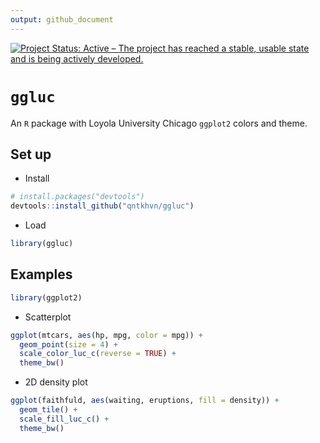 ```yaml
---
output: github_document
---
```


<!-- badges: start -->
[![Project Status: Active – The project has reached a stable, usable
state and is being actively
developed.](https://www.repostatus.org/badges/latest/active.svg)](https://www.repostatus.org/#active)
<!-- badges: end -->

# `ggluc`

An `R` package with Loyola University Chicago `ggplot2` colors and theme.

## Set up

* Install

```r
# install.packages("devtools")
devtools::install_github("qntkhvn/ggluc")
```

* Load

```r
library(ggluc)
```

## Examples

```r
library(ggplot2)
```

*   Scatterplot

```r
ggplot(mtcars, aes(hp, mpg, color = mpg)) +
  geom_point(size = 4) +
  scale_color_luc_c(reverse = TRUE) +
  theme_bw()
```

*   2D density plot

```r
ggplot(faithfuld, aes(waiting, eruptions, fill = density)) +
  geom_tile() +
  scale_fill_luc_c() +
  theme_bw()
```

